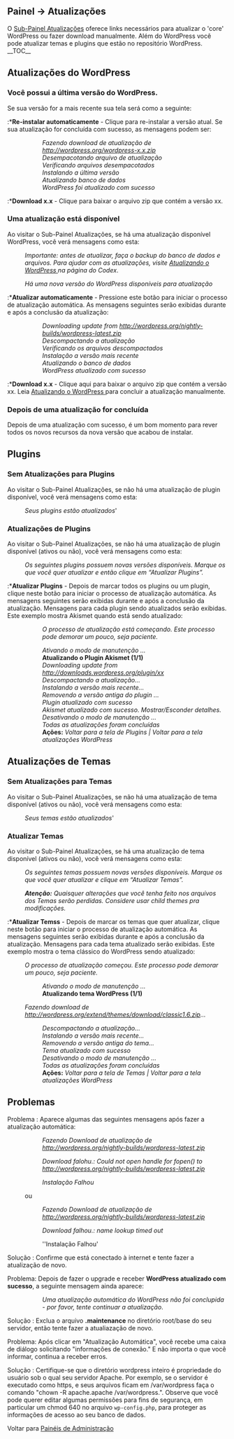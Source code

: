 {{Languages|
{{en|Dashboard Updates SubPanel}}
{{ja|Tools Upgrade SubPanel}}
{{pt-br|Painel Atualizações}}
}}
{{Comunidade WP-Brasil}}
{{Ajuda}} 
==Painel &rarr; Atualizações==
O [[pt-br:Sub-Painel Atualizações|Sub-Painel Atualizações]] oferece links necessários para atualizar o 'core' WordPress ou fazer download manualmente.
Além do WordPress você pode atualizar temas e plugins que estão no repositório WordPress.
{{Imagens|[[Image:painel-atualizacoes.png|700px]]|SubPainel Atualizações}}
__TOC__
==Atualizações do WordPress==
===Você possui a última versão do WordPress.===
Se sua versão for a mais recente sua tela será como a seguinte:

:*'''Re-instalar automaticamente''' - Clique para re-instalar a versão atual.  Se sua atualização for concluída com sucesso, as mensagens podem ser:

::''Fazendo download de atualização de http://wordpress.org/wordpress-x.x.zip''
::''Desempacotando arquivo de atualização''
::''Verificando arquivos desempacotados''
::''Instalando a última versão''
::''Atualizando banco de dados''
::''WordPress foi atualizado com sucesso''

:*'''Download x.x''' - Clique para baixar o arquivo zip que contém a versão xx. 

=== Uma atualização está disponível ===
Ao visitar o Sub-Painel Atualizações, se há uma atualização disponível WordPress, você verá mensagens como esta:

:''Importante: antes de atualizar, faça o backup do banco de dados e arquivos. Para ajudar com as atualizações, visite [[pt-br:Atualizando o WordPress |Atualizando o WordPress ]] na página do Codex''.

:''Há uma nova versão do WordPress disponíveis para atualização ''
    
:*'''Atualizar automaticamente''' - Pressione este botão para iniciar o processo de atualização automática. As mensagens seguintes serão exibidas durante e após a conclusão da atualização: 

::''Downloading update from http://wordpress.org/nightly-builds/wordpress-latest.zip''
::''Descompactando a atualização''
::''Verificando os arquivos descompactados''
::''Instalação a versão mais recente''
::''Atualizando o banco de dados''
::''WordPress atualizado com sucesso''

:*'''Download x.x''' - Clique aqui para baixar o arquivo zip que contém a versão xx. Leia [[pt-br:Atualizando o WordPress |Atualizando o WordPress ]] para concluir a atualização manualmente.

===Depois de uma atualização for concluída===
Depois de uma atualização com sucesso, é um bom momento para rever todos os novos recursos da nova versão que acabou de instalar.

==Plugins==
===Sem Atualizações para Plugins ===
Ao visitar o Sub-Painel Atualizações, se não há uma atualização de plugin disponível, você verá mensagens como esta:
:''Seus plugins estão atualizados'''

===Atualizações de Plugins===
{{Imagens|[[Image:wp-atualizar-plugins.png]]|Atuzalizções de plugins}}

Ao visitar o Sub-Painel Atualizações, se não há uma atualização de plugin disponível (ativos ou não), você verá mensagens como esta:

:''Os seguintes plugins possuem novas versões disponíveis. Marque os que você quer atualizar e então clique em “Atualizar Plugins”.''

:*'''Atualizar Plugins''' - Depois de marcar todos os plugins ou um plugin, clique neste botão para iniciar o processo de atualização automática. As mensagens seguintes serão exibidas durante e após a conclusão da atualização. Mensagens para cada plugin sendo atualizados serão exibidas. Este exemplo mostra Akismet quando está sendo atualizado:

::''O processo de atualização está começando. Este processo pode demorar um pouco, seja paciente.''

::''Ativando o modo de manutenção ...''
::'''Atualizando o Plugin Akismet (1/1)'''
::''Downloading update from http://downloads.wordpress.org/plugin/xx''
::''Descompactando a atualização...''
::''Instalando a versão mais recente...''
::''Removendo a versão antiga do plugin ...''
::''Plugin atualizado com sucesso''
::''Akismet atualizado com sucesso. Mostrar/Esconder detalhes.''
::''Desativando o modo de manutenção ...''
::''Todas as atualizações foram concluídas''
::'''Ações:''' ''Voltar para a tela de Plugins | Voltar para a tela atualizações WordPress ''

==Atualizações de Temas==
{{Imagens|[[Image:wp-atualizar-temas.png]]|Atualizações de temas}}

===Sem Atualizações para Temas===

Ao visitar o Sub-Painel Atualizações, se não há uma atualização de tema disponível (ativos ou não), você verá mensagens como esta:

:''Seus temas estão atualizados'''

===Atualizar Temas===
Ao visitar o Sub-Painel Atualizações, se há uma atualização de tema disponível (ativos ou não), você verá mensagens como esta:

:''Os seguintes temas possuem novas versões disponíveis. Marque os que você quer atualizar e clique em “Atualizar Temas”.''

:'' '''Atenção:''' Quaisquer alterações que você tenha feito nos arquivos dos Temas serão perdidas. Considere usar child themes pra modificações.''

:*'''Atualizar Temss''' - Depois de marcar os temas que quer atualizar, clique neste botão para iniciar o processo de atualização automática. As mensagens seguintes serão exibidas durante e após a conclusão da atualização. Mensagens para cada tema atualizado serão exibidas. Este exemplo mostra o tema clássico do WordPress sendo atualizado:

:''O processo de atualização começou. Este processo pode demorar um pouco, seja paciente.''

::''Ativando o modo de manutenção ...''
::'''Atualizando tema WordPress (1/1)'''
:''Fazendo download de http://wordpress.org/extend/themes/download/classic1.6.zip…''
::''Descompactando a atualização...''
::''Instalando a versão mais recente...''
::''Removendo a versão antiga do tema...''
::''Tema atualizado com sucesso''
::''Desativando o modo de manutenção ...''
::''Todas as atualizações foram concluídas''
::'''Ações:''' ''Voltar para a tela de Temas | Voltar para a tela atualizações WordPress ''

==Problemas==
;Problema : Aparece algumas das seguintes mensagens após fazer a atualização automática:

::''Fazendo Download de atualização de http://wordpress.org/nightly-builds/wordpress-latest.zip''

::''Download falohu.: Could not open handle for fopen() to http://wordpress.org/nightly-builds/wordpress-latest.zip''

::''Instalação Falhou''

:ou 

::''Fazendo Download de atualização de http://wordpress.org/nightly-builds/wordpress-latest.zip''

::''Download falhou.: name lookup timed out''

::''Instalação Falhou'
;Solução : Confirme que está conectado à internet e tente fazer a atualização de novo.

;Problema: Depois de fazer o upgrade e receber '''WordPress atualizado com sucesso''', a seguinte mensagem ainda aparece:
::''Uma atualização automática do WordPress não foi conclupida - por favor, tente continuar a atualização''.

;Solução :  Exclua o arquivo '''.maintenance''' no diretório root/base do seu servidor, então tente fazer a atualiazação de novo.

;Problema: Após clicar em "Atualização Automática", você recebe uma caixa de diálogo solicitando "informações de conexão." E não importa o que você informar, continua a receber erros.

;Solução : Certifique-se que o diretório wordpress inteiro é propriedade do usuário sob o qual seu servidor Apache. Por exemplo, se o servidor é executado como https, e seus arquivos ficam em /var/wordpress faça o comando "chown -R apache.apache /var/wordpress.". Observe que você pode querer editar algumas permissões para fins de segurança, em particular um chmod 640 no arquivo <tt>wp-config.php</tt>, para proteger as informações de acesso ao seu banco de dados.

Voltar para [[pt-br:Painéis de Administração| Painéis de Administração]]
{{Painel de Administração}}
{{DEFAULTSORT:A}}